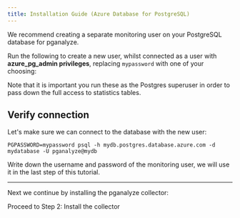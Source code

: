 ```yaml
---
title: Installation Guide (Azure Database for PostgreSQL)
---
```



We recommend creating a separate monitoring user on your PostgreSQL database for pganalyze.

Run the following to create a new user, whilst connected as a user with **azure_pg_admin privileges**, replacing `mypassword` with one of your choosing:

<MonitoringUserSetupInstructions minPostgres={90500} />

Note that it is important you run these as the Postgres superuser in order to pass down the full access to statistics tables.

## Verify connection

Let's make sure we can connect to the database with the new user:

```
PGPASSWORD=mypassword psql -h mydb.postgres.database.azure.com -d mydatabase -U pganalyze@mydb
```

Write down the username and password of the monitoring user, we will use it in the last step of this tutorial.

---

Next we continue by installing the pganalyze collector:

<Link className="btn btn-success" to="02_install_the_collector">
  Proceed to Step 2: Install the collector
</Link>
